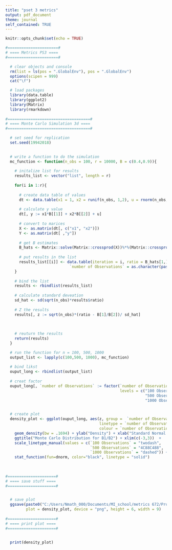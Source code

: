 ```yaml
---
title: "pset 3 metrics"
output: pdf_document
theme: journal
self_contained: TRUE
---
```


```r
knitr::opts_chunk$set(echo = TRUE)
```


```r


#======================#
# ==== Metrics PS3 ====
#======================#

  # clear objects and console 
  rm(list = ls(pos = ".GlobalEnv"), pos = ".GlobalEnv")
  options(scipen = 999)
  cat("\f")

  # load packages
  library(data.table)
  library(ggplot2)
  library(Matrix)
  library(rmarkdown)
  
#====================================#
# ==== Monte Carlo Simulation 3d ====
#====================================#

  # set seed for replication
  set.seed(19942018)
  

  # write a function to do the simulation 
  mc_function <- function(n_obs = 100, r = 10000, B = c(0.4,0.9)){
    
    # initalize list for results 
    results_list <- vector("list", length = r)
    
    for(i in 1:r){
    
      # create data table of values 
      dt <- data.table(x1 = 1, x2 = runif(n_obs, 1,2), u = rnorm(n_obs, mean = 0, sd = sqrt(2)))
    
      # calculate y value 
      dt[, y := x1*B[[1]] + x2*B[[2]] + u]
      
      # convert to marices 
      X <- as.matrix(dt[, c("x1", "x2")])
      Y <- as.matrix(dt[ ,"y"])
      
      # get B estimates 
      B_hats <- Matrix::solve(Matrix::crossprod(X))%*%(Matrix::crossprod(X, Y))
      
      # put results in the list 
      results_list[[i]] <- data.table(iteration = i, ratio = B_hats[1,]/B_hats[2,], 
                            `number of Observations` = as.character(paste0(n_obs, " Observations")))
    }
    
    # bind the list 
    results <- rbindlist(results_list)
    
    # calculate standard deveation 
    sd_hat <- sd(sqrt(n_obs)*results$ratio)
      
    # Z the results 
    results[, z := sqrt(n_obs)*(ratio - B[1]/B[2])/ sd_hat]
    
    
    
    # reuturn the results 
    return(results)
  }

  # run the function for n = 100, 500, 1000 
  output_list <- lapply(c(100,500, 1000), mc_function)
  
  # bind likst 
  ouput_long <- rbindlist(output_list)
  
  # creat factor 
  ouput_long[, `number of Observations` := factor(`number of Observations`, 
                                                  levels = c("100 Observations", 
                                                             "500 Observations",  
                                                             "1000 Observations"))]


  # create plot 
  density_plot <- ggplot(ouput_long, aes(z, group =  `number of Observations`,  
                                         linetype = `number of Observations`, 
                                         colour = `number of Observations`)) + 
    geom_density(bw = .1694) + ylab("Density") + xlab("Standard Normal Position") + 
    ggtitle("Monte Carlo Distribution for B1/B2") + xlim(c(-3,3))  + 
    scale_linetype_manual(values = c(`100 Observations` = "twodash",
                                     `500 Observations` = "4C88C488", 
                                     `1000 Observations` = "dashed")) + 
    stat_function(fun=dnorm, color="black", linetype = "solid") 
  
  
  
#=====================#
# ==== save stuff ====
#=====================#


  # save plot 
  ggsave(paste0("C:/Users/Nmath_000/Documents/MI_school/metrics 672/Problem Sets/plots/pset_3_monte_carlo.png"),
         plot = density_plot, device = "png", height = 6, width = 9)
  
#=====================#
# ==== print plot ====
#=====================#

  
  print(density_plot)
  
  
  
  
```
